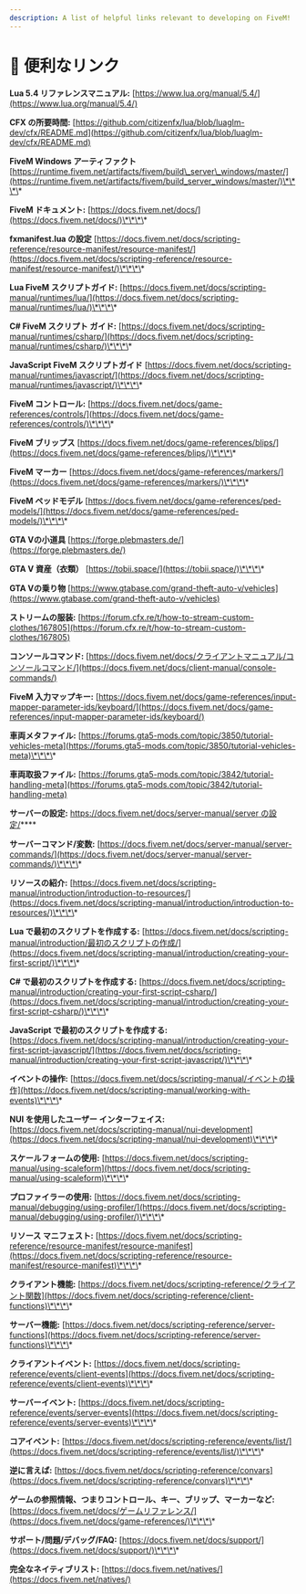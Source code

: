 ```yaml
---
description: A list of helpful links relevant to developing on FiveM!
---
```


# 🔗 便利なリンク

**Lua 5.4 リファレンスマニュアル:** [https://www.lua.org/manual/5.4/](https://www.lua.org/manual/5.4/)

**CFX の所要時間:** [https://github.com/citizenfx/lua/blob/luaglm-dev/cfx/README.md](https://github.com/citizenfx/lua/blob/luaglm-dev/cfx/README.md)

**FiveM Windows アーティファクト** [https://runtime.fivem.net/artifacts/fivem/build\_server\_windows/master/](https://runtime.fivem.net/artifacts/fivem/build_server_windows/master/)\*\*\*\*

**FiveM ドキュメント:** [https://docs.fivem.net/docs/](https://docs.fivem.net/docs/)\*\*\*\*

**fxmanifest.lua の設定** [https://docs.fivem.net/docs/scripting-reference/resource-manifest/resource-manifest/](https://docs.fivem.net/docs/scripting-reference/resource-manifest/resource-manifest/)\*\*\*\*

**Lua FiveM スクリプトガイド:** [https://docs.fivem.net/docs/scripting-manual/runtimes/lua/](https://docs.fivem.net/docs/scripting-manual/runtimes/lua/)\*\*\*\*

**C# FiveM スクリプト ガイド:** [https://docs.fivem.net/docs/scripting-manual/runtimes/csharp/](https://docs.fivem.net/docs/scripting-manual/runtimes/csharp/)\*\*\*\*

**JavaScript FiveM スクリプトガイド** [https://docs.fivem.net/docs/scripting-manual/runtimes/javascript/](https://docs.fivem.net/docs/scripting-manual/runtimes/javascript/)\*\*\*\*

**FiveM コントロール:** [https://docs.fivem.net/docs/game-references/controls/](https://docs.fivem.net/docs/game-references/controls/)\*\*\*\*

**FiveM ブリップス** [https://docs.fivem.net/docs/game-references/blips/](https://docs.fivem.net/docs/game-references/blips/)\*\*\*\*

**FiveM マーカー** [https://docs.fivem.net/docs/game-references/markers/](https://docs.fivem.net/docs/game-references/markers/)\*\*\*\*

**FiveM ペッドモデル** [https://docs.fivem.net/docs/game-references/ped-models/](https://docs.fivem.net/docs/game-references/ped-models/)\*\*\*\*

**GTA Vの小道具** [https://forge.plebmasters.de/](https://forge.plebmasters.de/)

**GTA V 資産（衣類）** [https://tobii.space/](https://tobii.space/)\*\*\*\*

**GTA Vの乗り物** [https://www.gtabase.com/grand-theft-auto-v/vehicles](https://www.gtabase.com/grand-theft-auto-v/vehicles)

**ストリームの服装:** [https://forum.cfx.re/t/how-to-stream-custom-clothes/167805](https://forum.cfx.re/t/how-to-stream-custom-clothes/167805)

**コンソールコマンド:** [https://docs.fivem.net/docs/クライアントマニュアル/コンソールコマンド/](https://docs.fivem.net/docs/client-manual/console-commands/)

**FiveM 入力マップキー:** [https://docs.fivem.net/docs/game-references/input-mapper-parameter-ids/keyboard/](https://docs.fivem.net/docs/game-references/input-mapper-parameter-ids/keyboard/)

**車両メタファイル:** [https://forums.gta5-mods.com/topic/3850/tutorial-vehicles-meta](https://forums.gta5-mods.com/topic/3850/tutorial-vehicles-meta)\*\*\*\*

**車両取扱ファイル:** [https://forums.gta5-mods.com/topic/3842/tutorial-handling-meta](https://forums.gta5-mods.com/topic/3842/tutorial-handling-meta)

**サーバーの設定:** [https://docs.fivem.net/docs/server-manual/server の設定/](https://docs.fivem.net/docs/server-manual/setting-up-a-server/)\*\*\*\*

**サーバーコマンド/変数:** [https://docs.fivem.net/docs/server-manual/server-commands/](https://docs.fivem.net/docs/server-manual/server-commands/)\*\*\*\*

**リソースの紹介:** [https://docs.fivem.net/docs/scripting-manual/introduction/introduction-to-resources/](https://docs.fivem.net/docs/scripting-manual/introduction/introduction-to-resources/)\*\*\*\*

**Lua で最初のスクリプトを作成する:** [https://docs.fivem.net/docs/scripting-manual/introduction/最初のスクリプトの作成/](https://docs.fivem.net/docs/scripting-manual/introduction/creating-your-first-script/)\*\*\*\*

**C# で最初のスクリプトを作成する:** [https://docs.fivem.net/docs/scripting-manual/introduction/creating-your-first-script-csharp/](https://docs.fivem.net/docs/scripting-manual/introduction/creating-your-first-script-csharp/)\*\*\*\*

**JavaScript で最初のスクリプトを作成する:** [https://docs.fivem.net/docs/scripting-manual/introduction/creating-your-first-script-javascript/](https://docs.fivem.net/docs/scripting-manual/introduction/creating-your-first-script-javascript/)\*\*\*\*

**イベントの操作:** [https://docs.fivem.net/docs/scripting-manual/イベントの操作](https://docs.fivem.net/docs/scripting-manual/working-with-events)\*\*\*\*

**NUI を使用したユーザー インターフェイス:** [https://docs.fivem.net/docs/scripting-manual/nui-development](https://docs.fivem.net/docs/scripting-manual/nui-development)\*\*\*\*

**スケールフォームの使用:** [https://docs.fivem.net/docs/scripting-manual/using-scaleform](https://docs.fivem.net/docs/scripting-manual/using-scaleform)\*\*\*\*

**プロファイラーの使用:** [https://docs.fivem.net/docs/scripting-manual/debugging/using-profiler/](https://docs.fivem.net/docs/scripting-manual/debugging/using-profiler/)\*\*\*\*

**リソース マニフェスト:** [https://docs.fivem.net/docs/scripting-reference/resource-manifest/resource-manifest](https://docs.fivem.net/docs/scripting-reference/resource-manifest/resource-manifest)\*\*\*\*

**クライアント機能:** [https://docs.fivem.net/docs/scripting-reference/クライアント関数](https://docs.fivem.net/docs/scripting-reference/client-functions)\*\*\*\*

**サーバー機能:** [https://docs.fivem.net/docs/scripting-reference/server-functions](https://docs.fivem.net/docs/scripting-reference/server-functions)\*\*\*\*

**クライアントイベント:** [https://docs.fivem.net/docs/scripting-reference/events/client-events](https://docs.fivem.net/docs/scripting-reference/events/client-events)\*\*\*\*

**サーバーイベント:** [https://docs.fivem.net/docs/scripting-reference/events/server-events](https://docs.fivem.net/docs/scripting-reference/events/server-events)\*\*\*\*

**コアイベント:** [https://docs.fivem.net/docs/scripting-reference/events/list/](https://docs.fivem.net/docs/scripting-reference/events/list/)\*\*\*\*

**逆に言えば:** [https://docs.fivem.net/docs/scripting-reference/convars](https://docs.fivem.net/docs/scripting-reference/convars)\*\*\*\*

**ゲームの参照情報、つまりコントロール、キー、ブリップ、マーカーなど:** [https://docs.fivem.net/docs/ゲームリファレンス/](https://docs.fivem.net/docs/game-references/)\*\*\*\*

**サポート/問題/デバッグ/FAQ:** [https://docs.fivem.net/docs/support/](https://docs.fivem.net/docs/support/)\*\*\*\*

**完全なネイティブリスト:** [https://docs.fivem.net/natives/](https://docs.fivem.net/natives/)
